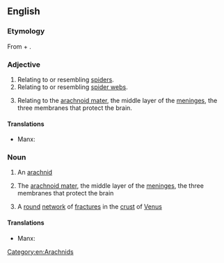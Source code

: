 ==English==

===Etymology===
From {{der|en|grc|ἀράχνη|t=spider}} + {{af|en|-oid}}.

===Adjective===
{{en-adj|-}}

# Relating to or resembling [[spider]]s.
# Relating to or resembling [[spider web]]s.
# {{lb|en|anatomy}} Relating to the [[arachnoid mater]], the middle layer of the [[meninges]], the three membranes that protect the brain.

====Translations====
{{ttbc-top}}
* Manx: {{t-check|gv|arachnoidagh}}
{{trans-mid}}
{{trans-bottom}}

===Noun===
{{en-noun}}

# {{lb|en|biology}} An [[arachnid]]
# {{lb|en|physiology}} The [[arachnoid mater]], the middle layer of the [[meninges]], the three membranes that protect the brain
# {{lb|en|astronomy}} A [[round]] [[network]] of [[fracture]]s in the [[crust]] of [[Venus]]

====Translations====
{{trans-see|the arachnoid mater|arachnoid mater}}
{{ttbc-top}}
* Manx: {{t-check|gv|arachnoid|f}}
{{trans-mid}}
{{trans-bottom}}

[[Category:en:Arachnids]]